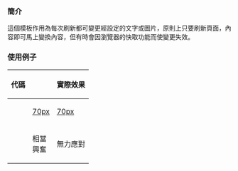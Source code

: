 {{NoteTA
|G1 = IT
|G2 = MediaWiki
}}
{{Documentation subpage}}
{{Esoteric}}

=== 簡介 ===
這個模板作用為每次刷新都可變更經設定的文字或圖片，原則上只要刷新頁面，內容即可馬上變換內容，但有時會因瀏覽器的快取功能而使變更失效。

=== 使用例子 ===
{|
! 代碼
! style="width: 2em;"|
! 實際效果
|-
|
<pre>
{{Alternative
|[[image:Wikipe-tan.png|70px]]
|[[image:Wikipe-tan sailor fuku.png|70px]]
|[[image:Wikipe-tan wearing baro't saya.png|70px]]
}}
</pre>
|
|
{{Alternative
|[[image:Wikipe-tan.png|70px]]
|[[image:Wikipe-tan sailor fuku.png|70px]]
|[[image:Wikipe-tan wearing baro't saya.png|70px]]
}}
|-
|
<pre>
此人已經
{{Alternative
|相當興奮
|無力應對
|愛上[[WP:TAN|維基娘]]
}}
</pre>
|
|
此人已經
{{Alternative
|相當興奮
|無力應對
|愛上[[WP:TAN|維基娘]]
}}
|}

<includeonly>{{sandbox other||
<!-- 本行下加入模板的分類，跨維基連結加入Wikidata（參見[[Wikipedia:Wikidata]]） -->
[[Category:輸入支援模板]]
}}</includeonly>